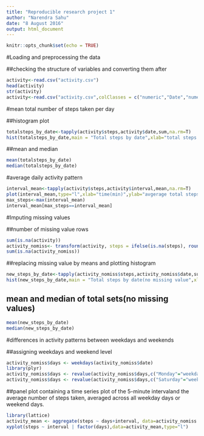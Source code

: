 ---
title: "Reproducible research project 1"
author: "Narendra Sahu"
date: "8 August 2016"
output: html_document
---

```{r setup, include=FALSE}
knitr::opts_chunk$set(echo = TRUE)
```

#Loading and preprocessing the data

##checking the structure of variables and converting them after
```{r }
activity<-read.csv("activity.csv")
head(activity)
str(activity)
activity<-read.csv("activity.csv",colClasses = c("numeric","Date","numeric"))
```

#mean total number of steps taken per day

##histogram plot
```{r}
totalsteps_by_date<-tapply(activity$steps,activity$date,sum,na.rm=T)
hist(totalsteps_by_date,main = "Total steps by date",xlab="total steps by date",breaks = 10,col="red")
```
##mean and median
```{r}
mean(totalsteps_by_date)
median(totalsteps_by_date)
```

#average daily activity pattern

```{r}
interval_mean<-tapply(activity$steps,activity$interval,mean,na.rm=T)
plot(interval_mean,type="l",xlab="time(min)",ylab="avgerage total steps",main="average total steps")
max_steps<-max(interval_mean)
interval_mean[max_steps==interval_mean]
```

#Imputing missing values

##number of missing value rows
```{r}
sum(is.na(activity))
activity_nomiss<- transform(activity, steps = ifelse(is.na(steps), round(mean(steps, na.rm=TRUE)), steps))
sum(is.na(activity_nomiss))
```

##replacing missing value by means and plotting histogram
```{r}
new_steps_by_date<-tapply(activity_nomiss$steps,activity_nomiss$date,sum)
hist(new_steps_by_date,main = "Total steps by date(no missing value",xlab="total steps by date",breaks = 10,col="red")
```

## mean and median of total sets(no missing values)
```{r}
mean(new_steps_by_date)
median(new_steps_by_date)
```

#differences in activity patterns between weekdays and weekends

##assigning weekdays and weekend level
```{r}
activity_nomiss$days <- weekdays(activity_nomiss$date)
library(plyr)
activity_nomiss$days <- revalue(activity_nomiss$days,c("Monday"="weekday","Tuesday"="weekday","Wednesday"="weekday","Thursday"="weekday","Friday"="weekday"))
activity_nomiss$days <- revalue(activity_nomiss$days,c("Saturday"="weekend","Sunday"="weekend"))
```

##panel plot containing a time series plot of the 5-minute intervaland the average number of steps taken, averaged across all weekday days or weekend days.
```{r}
library(lattice)
activity_mean <- aggregate(steps ~ days+interval, data=activity_nomiss , FUN=mean)
xyplot(steps ~ interval | factor(days),data=activity_mean,type="l")
```
